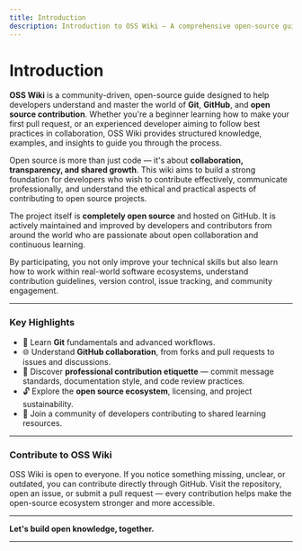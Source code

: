 ```yaml
---
title: Introduction
description: Introduction to OSS Wiki – A comprehensive open-source guide for learning Git, GitHub, and professional open source contribution practices.
---
```


# Introduction

**OSS Wiki** is a community-driven, open-source guide designed to help developers understand and master the world of **Git**, **GitHub**, and **open source contribution**.
Whether you're a beginner learning how to make your first pull request, or an experienced developer aiming to follow best practices in collaboration, OSS Wiki provides structured knowledge, examples, and insights to guide you through the process.

Open source is more than just code — it's about **collaboration, transparency, and shared growth**. This wiki aims to build a strong foundation for developers who wish to contribute effectively, communicate professionally, and understand the ethical and practical aspects of contributing to open source projects.

The project itself is **completely open source** and hosted on GitHub. It is actively maintained and improved by developers and contributors from around the world who are passionate about open collaboration and continuous learning.

By participating, you not only improve your technical skills but also learn how to work within real-world software ecosystems, understand contribution guidelines, version control, issue tracking, and community engagement.

---

### Key Highlights

- 📘 Learn **Git** fundamentals and advanced workflows.
- 🌐 Understand **GitHub collaboration**, from forks and pull requests to issues and discussions.
- 🧩 Discover **professional contribution etiquette** — commit message standards, documentation style, and code review practices.
- 🔓 Explore the **open source ecosystem**, licensing, and project sustainability.
- 🤝 Join a community of developers contributing to shared learning resources.

---

### Contribute to OSS Wiki

OSS Wiki is open to everyone. If you notice something missing, unclear, or outdated, you can contribute directly through GitHub.
Visit the repository, open an issue, or submit a pull request — every contribution helps make the open-source ecosystem stronger and more accessible.

---

**Let's build open knowledge, together.**

-----

<ContributorTracker docPath="index.mdx" />